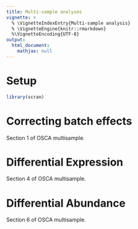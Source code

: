 ```yaml
---
title: Multi-sample analyses
vignette: >
  % \VignetteIndexEntry{Multi-sample analysis}
  % \VignetteEngine{knitr::rmarkdown}
  %\VignetteEncoding{UTF-8}
output:
  html_document:
    mathjax: null   
---
```


# Setup

```r
library(scran)
```

# Correcting batch effects

Section 1 of OSCA multisample.

# Differential Expression

Section 4 of OSCA multisample.

# Differential Abundance

Section 6 of OSCA multisample.


